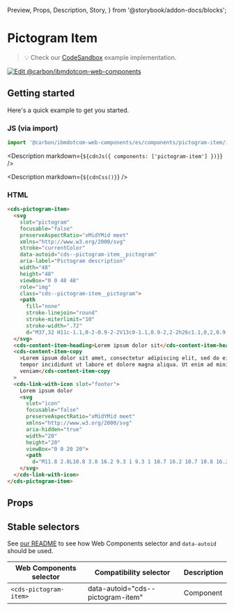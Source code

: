   Preview,
  Props,
  Description,
  Story,
} from '@storybook/addon-docs/blocks';

# Pictogram Item

> 💡 Check our
> [CodeSandbox](https://githubbox.com/carbon-design-system/carbon-for-ibm-dotcom/tree/main/packages/web-components/examples/codesandbox/components/pictogram-item)
> example implementation.

[![Edit @carbon/ibmdotcom-web-components](https://codesandbox.io/static/img/play-codesandbox.svg)](https://githubbox.com/carbon-design-system/carbon-for-ibm-dotcom/tree/main/packages/web-components/examples/codesandbox/components/pictogram-item)

## Getting started

Here's a quick example to get you started.

### JS (via import)

```javascript
import '@carbon/ibmdotcom-web-components/es/components/pictogram-item/index.js';
```

<Description markdown={`${cdnJs({ components: ['pictogram-item'] })}`} />

<Description markdown={`${cdnCss()}`} />

### HTML

```html
<cds-pictogram-item>
  <svg
    slot="pictogram"
    focusable="false"
    preserveAspectRatio="xMidYMid meet"
    xmlns="http://www.w3.org/2000/svg"
    stroke="currentColor"
    data-autoid="cds--pictogram-item__pictogram"
    aria-label="Pictogram description"
    width="48"
    height="48"
    viewBox="0 0 48 48"
    role="img"
    class="cds--pictogram-item__pictogram">
    <path
      fill="none"
      stroke-linejoin="round"
      stroke-miterlimit="10"
      stroke-width=".72"
      d="M37,32 H11c-1.1,0-2-0.9-2-2V13c0-1.1,0.9-2,2-2h26c1.1,0,2,0.9,2,2v17C39,31.1,38.1,32,37,32z M17,37h14 M24,32v5 M9,27h30"></path>
  </svg>
  <cds-content-item-heading>Lorem ipsum dolor sit</cds-content-item-heading>
  <cds-content-item-copy
    >Lorem ipsum dolor sit amet, consectetur adipiscing elit, sed do eiusmod
    tempor incididunt ut labore et dolore magna aliqua. Ut enim ad minim
    veniam</cds-content-item-copy
  >
  <cds-link-with-icon slot="footer">
    Lorem ipsum dolor
    <svg
      slot="icon"
      focusable="false"
      preserveAspectRatio="xMidYMid meet"
      xmlns="http://www.w3.org/2000/svg"
      aria-hidden="true"
      width="20"
      height="20"
      viewBox="0 0 20 20">
      <path
        d="M11.8 2.8L10.8 3.8 16.2 9.3 1 9.3 1 10.7 16.2 10.7 10.8 16.2 11.8 17.2 19 10z"></path>
    </svg>
  </cds-link-with-icon>
</cds-pictogram-item>
```

<Description markdown={markdownContents} />

## Props

<Props of="cds-pictogram-item" />

## Stable selectors

See
[our README](https://github.com/carbon-design-system/carbon-for-ibm-dotcom/tree/main/packages/web-components#stable-selectors-for-analytics-and-integratione2e-testing-in-web-components)
to see how Web Components selector and `data-autoid` should be used.

| Web Components selector | Compatibility selector            | Description |
| ----------------------- | --------------------------------- | ----------- |
| `<cds-pictogram-item>`  | data-autoid="cds--pictogram-item" | Component   |

<Description markdown={contributing} />
